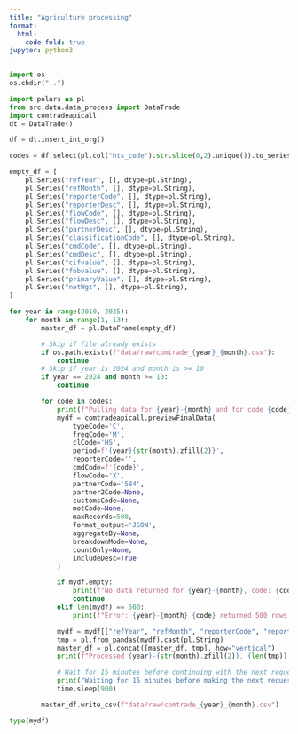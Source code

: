 ```yaml
---
title: "Agriculture processing"
format:
  html:
    code-fold: true
jupyter: python3
---
```


```python
import os
os.chdir("..")
```

```python
import polars as pl
from src.data.data_process import DataTrade
import comtradeapicall
dt = DataTrade()
```

```python
df = dt.insert_int_org()
```

```python
codes = df.select(pl.col("hts_code").str.slice(0,2).unique()).to_series().to_list()
```

```python
empty_df = [
    pl.Series("refYear", [], dtype=pl.String),
    pl.Series("refMonth", [], dtype=pl.String),
    pl.Series("reporterCode", [], dtype=pl.String),
    pl.Series("reporterDesc", [], dtype=pl.String),
    pl.Series("flowCode", [], dtype=pl.String),
    pl.Series("flowDesc", [], dtype=pl.String),
    pl.Series("partnerDesc", [], dtype=pl.String),
    pl.Series("classificationCode", [], dtype=pl.String),
    pl.Series("cmdCode", [], dtype=pl.String),
    pl.Series("cmdDesc", [], dtype=pl.String),
    pl.Series("cifvalue", [], dtype=pl.String),
    pl.Series("fobvalue", [], dtype=pl.String),
    pl.Series("primaryValue", [], dtype=pl.String),
    pl.Series("netWgt", [], dtype=pl.String),
]

for year in range(2010, 2025):
    for month in range(1, 13):
        master_df = pl.DataFrame(empty_df)

        # Skip if file already exists
        if os.path.exists(f"data/raw/comtrade_{year}_{month}.csv"):
            continue
        # Skip if year is 2024 and month is >= 10
        if year == 2024 and month >= 10:
            continue

        for code in codes:
            print(f"Pulling data for {year}-{month} and for code {code}")
            mydf = comtradeapicall.previewFinalData(
                typeCode='C',
                freqCode='M',
                clCode='HS',
                period=f'{year}{str(month).zfill(2)}',
                reporterCode='',
                cmdCode=f'{code}',
                flowCode='X',
                partnerCode='584',
                partner2Code=None,
                customsCode=None,
                motCode=None,
                maxRecords=500,
                format_output='JSON',
                aggregateBy=None,
                breakdownMode=None,
                countOnly=None,
                includeDesc=True
            )

            if mydf.empty:
                print(f"No data returned for {year}-{month}, code: {code}")
                continue
            elif len(mydf) == 500:
                print(f"Error: {year}-{month} {code} returned 500 rows.")

            mydf = mydf[["refYear", "refMonth", "reporterCode", "reporterDesc", "flowCode", "flowDesc", "partnerDesc", "classificationCode", "cmdCode", "cmdDesc", "cifvalue", "fobvalue", 'primaryValue', 'netWgt']]
            tmp = pl.from_pandas(mydf).cast(pl.String)
            master_df = pl.concat([master_df, tmp], how="vertical")
            print(f"Processed {year}-{str(month).zfill(2)}, {len(tmp)} rows")

            # Wait for 15 minutes before continuing with the next request
            print("Waiting for 15 minutes before making the next request...")
            time.sleep(900) 

        master_df.write_csv(f"data/raw/comtrade_{year}_{month}.csv")
```


```python
type(mydf)
```

